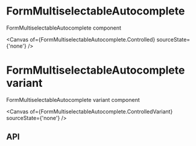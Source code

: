 

<Meta title='form/FormMultiselectableAutocomplete' />

# FormMultiselectableAutocomplete
FormMultiselectableAutocomplete component

<Canvas of={FormMultiselectableAutocomplete.Controlled} sourceState={'none'} />

# FormMultiselectableAutocomplete variant
FormMultiselectableAutocomplete variant component

<Canvas of={FormMultiselectableAutocomplete.ControlledVariant} sourceState={'none'} />

## API

<ArgTypes of={FormMultiselectableAutocomplete} />

